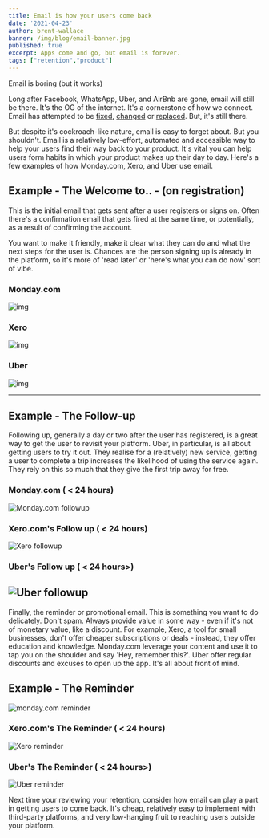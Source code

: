 ```yaml
---
title: Email is how your users come back
date: '2021-04-23'
author: brent-wallace
banner: /img/blog/email-banner.jpg
published: true
excerpt: Apps come and go, but email is forever. 
tags: ["retention","product"]
---
```


Email is boring (but it works)

Long after Facebook, WhatsApp, Uber, and AirBnb are gone, email will still be there. It's the OG of the internet. It's a cornerstone of how we connect. Email has attempted to be [fixed](https://en.wikipedia.org/wiki/Apache_Wave), [changed](https://hey.com/) or [replaced](https://www.slack.com). But, it's still there. 

But despite it's cockroach-like nature, email is easy to forget about. But you shouldn't.   Email is a relatively low-effort, automated and accessible way to help your users find their way back to your product. It's vital you can help users form habits in which your product makes up their day to day. Here's a few examples of how Monday.com, Xero, and Uber use email. 

## Example - The Welcome to..  - (on registration)

This is the initial email that gets sent after a user registers or signs on. Often there's a confirmation email that gets fired at the same time, or potentially, as a result of confirming the account. 

You want to make it friendly, make it clear what they can do and what the next steps for the user is. Chances are the person signing up is already in the platform, so it's more of 'read later' or 'here's what you can do now' sort of vibe. 

### Monday.com 
![img](/img/insights/monday.com-welcome.png)

### Xero
![img](/img/insights/xero-welcome.png)

### Uber
![img](/img/insights/uber-welcome.png)

---
## Example - The Follow-up
Following up, generally a day or two after the user has registered, is a great way to get the user to revisit your platform. Uber, in particular, is all about getting users to try it out. They realise for a (relatively) new service, getting a user to complete a trip increases the likelihood of using the service again. They rely on this so much that they give the first trip away for free. 

### Monday.com ( < 24 hours)
![Monday.com followup](/img/insights/monday.com-followup.png)

### Xero.com's Follow up ( < 24 hours)
![Xero followup](/img/insights/xero-followup.png)

### Uber's Follow up ( < 24 hours>)
![Uber followup](../img/insights/uber-followup.png)
---

Finally, the reminder or promotional email. This is something you want to do delicately. Don't spam. Always provide value in some way - even if it's not of monetary value, like a discount. For example, Xero, a tool for small businesses, don't offer cheaper subscriptions or deals - instead, they offer education and knowledge. Monday.com leverage your content and use it to tap you on the shoulder and say 'Hey, remember this?'. Uber offer regular discounts and excuses to open up the app. It's all about front of mind. 

## Example - The Reminder
![monday.com reminder](/img/insights/monday.com-reminder.png)

### Xero.com's The Reminder ( < 24 hours)
![Xero reminder](/img/insights/xero-promo.png)

### Uber's The Reminder ( < 24 hours>)
![Uber reminder](/img/insights/uber-promo.png)

Next time your reviewing your retention, consider how email can play a part in getting users to come back. It's cheap, relatively easy to implement with third-party platforms, and very low-hanging fruit to reaching users outside your platform. 